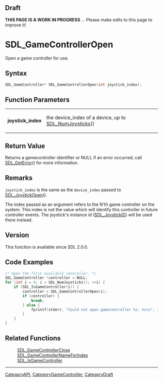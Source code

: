 
== Draft ==

'''THIS PAGE IS A WORK IN PROGRESS''' ... Please make edits to this page to improve it!


<!-- #*^*^*^*^*See https://wiki.libsdl.org/SGFunctions for details on editing this page*^*^*^*^* -->
= SDL_GameControllerOpen =

Open a game controller for use.

== Syntax ==

<syntaxhighlight lang='c'>
SDL_GameController* SDL_GameControllerOpen(int joystick_index);
</syntaxhighlight>

== Function Parameters ==

{|
|'''joystick_index'''
|the device_index of a device, up to [[SDL_NumJoysticks]]()
|}

== Return Value ==

Returns a gamecontroller identifier or NULL if an error occurred; call
[[SDL_GetError]]() for more information.

== Remarks ==

<code>joystick_index</code> is the same as the <code>device_index</code>
passed to [[SDL_JoystickOpen]]().

The index passed as an argument refers to the N'th game controller on the
system. This index is not the value which will identify this controller in
future controller events. The joystick's instance id ([[SDL_JoystickID]])
will be used there instead.

== Version ==

This function is available since SDL 2.0.0.

== Code Examples ==

<syntaxhighlight lang='c++'>
/* Open the first available controller. */
SDL_GameController *controller = NULL;
for (int i = 0; i < SDL_NumJoysticks(); ++i) {
    if (SDL_IsGameController(i)) {
        controller = SDL_GameControllerOpen(i);
        if (controller) {
            break;
        } else {
            fprintf(stderr, "Could not open gamecontroller %i: %s\n", i, SDL_GetError());
        }
    }
}
</syntaxhighlight>

== Related Functions ==

:[[SDL_GameControllerClose]]
:[[SDL_GameControllerNameForIndex]]
:[[SDL_IsGameController]]

----
[[CategoryAPI]], [[CategoryGameController]], [[CategoryDraft]]


